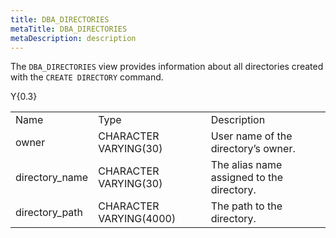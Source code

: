 ```yaml
---
title: DBA_DIRECTORIES
metaTitle: DBA_DIRECTORIES
metaDescription: description
---
```


The `DBA_DIRECTORIES` view provides information about all directories
created with the `CREATE DIRECTORY` command.

<div class="tabularcolumns">

Y{0.3}

</div>

|                 |                         |                                           |
| --------------- | ----------------------- | ----------------------------------------- |
| Name            | Type                    | Description                               |
| owner           | CHARACTER VARYING(30)   | User name of the directory’s owner.       |
| directory_name | CHARACTER VARYING(30)   | The alias name assigned to the directory. |
| directory_path | CHARACTER VARYING(4000) | The path to the directory.                |
